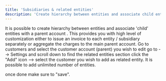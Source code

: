 ```yaml
---
title: 'Subsidiaries & related entities'
description: 'Create hierarchy between entities and associate child entities'
---
```


It is possible to create hierarchy between entities and associate 'child' entities with a parent account . This provides you with high level of customization either to issue an invoice to each entity / subsidiary separately or aggregate the charges to the main parent account.
<Steps>
  <Step title="First Step">
  Go to customers and select the customer account (parent) you wish to edit
  </Step>
  <Step title="Second Step">
  go to --> Settings and scroll down to find the related entities section
  </Step>
  <Step title="Third Step">
    click the "Add" icon --> select the customer you wish to add as related entity. It is possible to add unlimited number of entities.
  </Step>
</Steps>

once done make sure to "save".